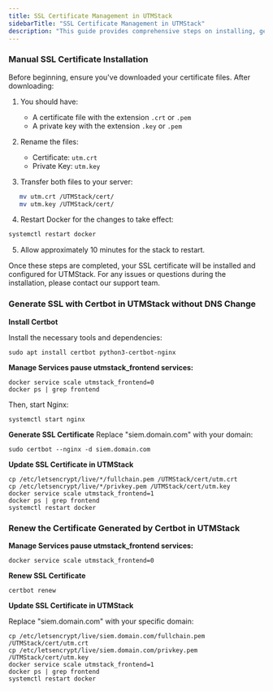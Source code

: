 ```yaml
---
title: SSL Certificate Management in UTMStack
sidebarTitle: "SSL Certificate Management in UTMStack"
description: "This guide provides comprehensive steps on installing, generating, and renewing SSL certificates for UTMStack."
---
```


### Manual SSL Certificate Installation

Before beginning, ensure you've downloaded your certificate files. After downloading:

1. You should have:
   - A certificate file with the extension `.crt` or `.pem`
   - A private key with the extension `.key` or `.pem`
   
2. Rename the files:
   - Certificate: `utm.crt`
   - Private Key: `utm.key`
   
3. Transfer both files to your server:

```bash
   mv utm.crt /UTMStack/cert/
   mv utm.key /UTMStack/cert/
```

4. Restart Docker for the changes to take effect:

```bash
systemctl restart docker
```

5. Allow approximately 10 minutes for the stack to restart.

<Note>
    Once these steps are completed, your SSL certificate will be installed and configured for UTMStack. For any issues or questions during the installation, please contact our support team.
</Note>

### Generate SSL with Certbot in UTMStack without DNS Change

**Install Certbot**

<Note>
    Install the necessary tools and dependencies:
</Note>

```
sudo apt install certbot python3-certbot-nginx
```

**Manage Services pause utmstack_frontend services:**

```
docker service scale utmstack_frontend=0
docker ps | grep frontend
```
Then, start Nginx:

```
systemctl start nginx
```
**Generate SSL Certificate**
Replace "siem.domain.com" with your domain:

```
sudo certbot --nginx -d siem.domain.com
```

**Update SSL Certificate in UTMStack**

```
cp /etc/letsencrypt/live/*/fullchain.pem /UTMStack/cert/utm.crt
cp /etc/letsencrypt/live/*/privkey.pem /UTMStack/cert/utm.key
docker service scale utmstack_frontend=1
docker ps | grep frontend
systemctl restart docker
```

### Renew the Certificate Generated by Certbot in UTMStack

 **Manage Services pause utmstack_frontend services:**
   
```
docker service scale utmstack_frontend=0
```

**Renew SSL Certificate**

```
certbot renew
```

**Update SSL Certificate in UTMStack**

Replace "siem.domain.com" with your specific domain:

```
cp /etc/letsencrypt/live/siem.domain.com/fullchain.pem /UTMStack/cert/utm.crt
cp /etc/letsencrypt/live/siem.domain.com/privkey.pem /UTMStack/cert/utm.key
docker service scale utmstack_frontend=1
docker ps | grep frontend
systemctl restart docker
```


